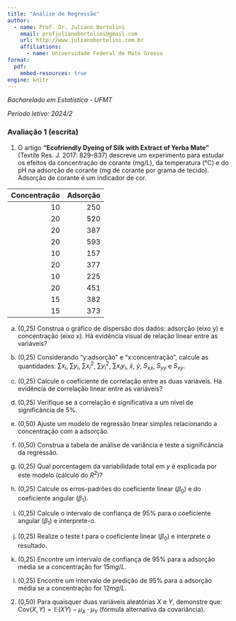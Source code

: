 ---
title: "Análise de Regressão"
author:
  - name: Prof. Dr. Juliano Bortolini
    email: profjulianobortolini@gmail.com
    url: http://www.julianobortolini.com.br
    affiliations:
      - name: Universidade Federal de Mato Grosso
format:
  pdf:
    embed-resources: true
engine: knitr
---

*Bacharelado em Estatística - UFMT*

*Período letivo: 2024/2*

### Avaliação 1 (escrita)



1. O artigo **“Ecofriendly Dyeing of Silk with Extract of Yerba Mate”** (Textile Res. J. 2017: 829–837) descreve um experimento para estudar os efeitos da concentração de corante (mg/L), da temperatura (°C) e do pH na adsorção de corante (mg de corante por grama de tecido). Adsorção de corante é um indicador de cor.

<!-- | Conc. | Temp. | pH  | Adsorção | -->
<!-- |------:|------:|----:|-----------:| -->
<!-- |   10  |   70  | 3.0 |        250 | -->
<!-- |   20  |   70  | 3.0 |        520 | -->
<!-- |   20  |   80  | 3.0 |        387 | -->
<!-- |   20  |   90  | 3.0 |        593 | -->
<!-- |   10  |   70  | 4.0 |        157 | -->
<!-- |   20  |   70  | 4.0 |        377 | -->
<!-- |   10  |   90  | 4.0 |        225 | -->
<!-- |   20  |   90  | 4.0 |        451 | -->
<!-- |   15  |   80  | 3.5 |        382 | -->
<!-- |   15  |   80  | 3.5 |        373 | -->


| Concentração    | Adsorção |
|------:|-----------:|
|   10  |        250 |
|   20  |        520 |
|   20  |        387 |
|   20  |        593 |
|   10  |        157 |
|   20  |        377 |
|   10  |        225 |
|   20  |        451 |
|   15  |        382 |
|   15  |        373 |


a. (0,25) Construa o gráfico de dispersão dos dados: adsorção (eixo y) e concentração (eixo x). Há evidência visual de relação linear entre as variáveis?

b. (0,25) Considerando "y:adsorção" e "x:concentração", calcule as quantidades: $\sum x_i$, $\sum y_i$, $\sum x_i^2$, $\sum y_i^2$, $\sum x_i y_i$, $\bar{x}$, $\bar{y}$, $S_{xx}$, $S_{yy}$ e $S_{xy}$.

c. (0,25) Calcule o coeficiente de correlação entre as duas variáveis. Há evidência de correlação linear entre as variáveis?

d. (0,25) Verifique se a correlação é significativa a um nível de significância de $5\%$.

e. (0,50) Ajuste um modelo de regressão linear simples relacionando a concentração com a adsorção.

f. (0,50) Construa a tabela de análise de variância e teste a significância da regressão.

g. (0,25) Qual porcentagem da variabilidade total em $y$ é explicada por este modelo (cálculo do $R^2$)? 

h. (0,25) Calcule os erros-padrões do coeficiente linear ($\beta_0$) e do coeficiente angular ($\beta_1$).

i. (0,25) Calcule o intervalo de confiança de $95\%$ para o coeficiente angular ($\beta_1$) e interprete-o.

j. (0,25) Realize o teste t para o coeficiente linear ($\beta_0$) e interprete o resultado.

k. (0,25) Encontre um intervalo de confiança de $95\%$ para a adsorção média se a concentração for $15mg/L$.

l. (0,25) Encontre um intervalo de predição de $95\%$ para a adsorção média se a concentração for $12mg/L$.


2. (0,50) Para quaisquer duas variáveis aleatórias $X$ e $Y$, demonstre que: $\text{Cov}(X, Y) = \mathbb{E}(XY) - \mu_X \cdot \mu_Y$  (fórmula alternativa da covariância).





<!-- ------------------------------------------------------------------------ -->

<!-- ::: {style="text-align: center;"} -->
<!-- [\@profjulianobortolini](https://instagram.com/profjulianobortolini)      [www.julianobortolini.com.br](http://www.julianobortolini.com.br)      [linkedin](https://linkedin.com/in/julianobortolini)      [github](https://github.com/julianobortolini)       [lattes](http://lattes.cnpq.br/6210909768845403) -->
<!-- ::: -->

